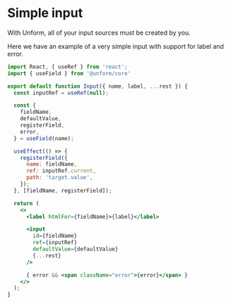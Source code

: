 # Simple input

With Unform, all of your input sources must be created by you.

Here we have an example of a very simple input with support for label and error.

```jsx title=components/Input.js lineNumbers=true
import React, { useRef } from 'react';
import { useField } from '@unform/core'

export default function Input({ name, label, ...rest }) {
  const inputRef = useRef(null);

  const {
    fieldName,
    defaultValue,
    registerField,
    error,
  } = useField(name);

  useEffect(() => {
    registerField({
      name: fieldName,
      ref: inputRef.current,
      path: 'target.value',
    });
  }, [fieldName, registerField]);

  return (
    <>
      <label htmlFor={fieldName}>{label}</label>

      <input
        id={fieldName}
        ref={inputRef}
        defaultValue={defaultValue}
        {...rest}
      />

      { error && <span className="error">{error}</span> }
    </>
  );
}
```
